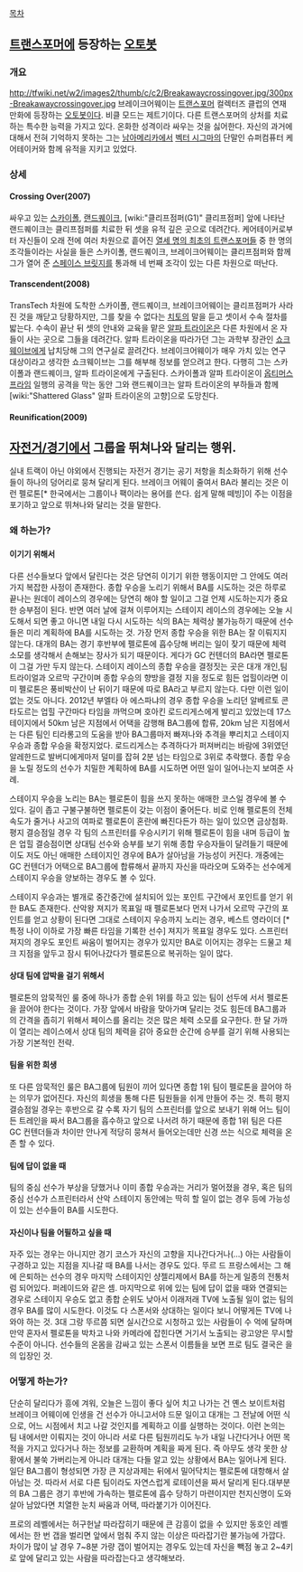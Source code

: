 [[목차]]
== [[트랜스포머]]에 등장하는 [[오토봇]] ==
=== 개요 ===
http://tfwiki.net/w2/images2/thumb/c/c2/Breakawaycrossingover.jpg/300px-Breakawaycrossingover.jpg
브레이크어웨이는 [[트랜스포머]] 컬렉터즈 클럽의 연재만화에 등장하는 [[오토봇]]이다. 비클 모드는 제트기이다. 다른 트랜스포머의 상처를 치료하는 특수한 능력을 가지고 있다. 온화한 성격이라 싸우는 것을 싫어한다.
자신의 과거에 대해서 전혀 기억하지 못하는 그는 [[남아메리카]]에서 [[벡터 시그마]]의 단말인 슈퍼컴퓨터 케어테이커와 함께 유적을 지키고 있었다.

=== 상세 ===
==== Crossing Over(2007) ====
싸우고 있는 [[스카이폴]], [[랜드퀘이크]], [wiki:"클리프점퍼(G1)" 클리프점퍼] 앞에 나타난 랜드퀘이크는 클리프점퍼를 치료한 뒤 셋을 유적 깊은 곳으로 데려간다.
케어테이커로부터 자신들이 오래 전에 여러 차원으로 흩어진 [[열세 명의 최초의 트랜스포머들]] 중 한 명의 조각들이라는 사실을 들은 스카이폴, 랜드퀘이크, 브레이크어웨이는 클리프점퍼와 함께 그가 열어 준 [[스페이스 브릿지]]를 통과해 네 번째 조각이 있는 다른 차원으로 떠난다.

==== Transcendent(2008) ====
TransTech 차원에 도착한 스카이폴, 랜드퀘이크, 브레이크어웨이는 클리프점퍼가 사라진 것을 깨닫고 당황하지만, 그를 찾을 수 없다는 [[치토]]의 말을 듣고 셋이서 수속 절차를 밟는다.
수속이 끝난 뒤 셋의 안내와 교육을 맡은 [[알파 트라이온]]은 다른 차원에서 온 자들이 사는 곳으로 그들을 데려간다. 알파 트라이온을 따라가던 그는 과학부 장관인 [[쇼크웨이브]]에게 납치당해 그의 연구실로 끌려간다. 브레이크어웨이가 매우 가치 있는 연구 대상이라고 생각한 쇼크웨이브는 그를 해부해 정보를 얻으려고 한다.
다행히 그는 스카이폴과 랜드퀘이크, 알파 트라이온에게 구출된다. 스카이폴과 알파 트라이온이 [[옵티머스 프라임]] 일행의 공격을 막는 동안 그와 랜드퀘이크는 알파 트라이온의 부하들과 함께 [wiki:"Shattered Glass" 알파 트라이온의 고향]으로 도망친다.

==== Reunification(2009) ====

== [[자전거/경기]]에서 그룹을 뛰쳐나와 달리는 행위. ==
실내 트랙이 아닌 야외에서 진행되는 자전거 경기는 공기 저항을 최소화하기 위해 선수들이 하나의 덩어리로 뭉쳐 달리게 된다. 브레이크 어웨이 줄여서 BA라 불리는 것은 이런 펠로톤[* 한국에서는 그룹이나 팩이라는 용어를 쓴다. 쉽게 말해 떼빙]이 주는 이점을 포기하고 앞으로 뛰쳐나와 달리는 것을 말한다.
=== 왜 하는가? ===
==== 이기기 위해서 ====
다른 선수들보다 앞에서 달린다는 것은 당연히 이기기 위한 행동이지만 그 안에도 여러가지 복잡한 사정이 존재한다. 종합 우승을 노리기 위해서 BA를 시도하는 것은 하루로 끝나는 원데이 레이스의 경우에는 당연히 해야 할 일이고 그걸 언제 시도하는지가 중요한 승부점이 된다. 반면 여러 날에 걸쳐 이루어지는 스테이지 레이스의 경우에는 오늘 시도해서 되면 좋고 아니면 내일 다시 시도하는 식의 BA는 체력상 불가능하기 때문에 선수들은 미리 계획하에 BA를 시도하는 것.
가장 먼저 종합 우승을 위한 BA는 잘 이뤄지지 않는다. 대개의 BA는 경기 후반부에 펠로톤에 흡수당해 버리는 일이 잦기 때문에 체력 소모를 생각해서 손해보는 장사가 되기 때문이다. 게다가 GC 컨텐더의 BA라면 펠로톤이 그걸 가만 두지 않는다. 스테이지 레이스의 종합 우승을 결정짓는 곳은 대개 개인,팀 트라이얼과 오르막 구간이며 종합 우승의 향방을 결정 지을 정도로 힘든 업힐이라면 이미 펠로톤은 풍비박산이 난 뒤이기 때문에 따로 BA라고 부르지 않는다. 다만 이런 일이 없는 것도 아니다. 2012년 부엘타 아 에스파냐의 경우 종합 우승을 노리던 알베르토 콘타도르는 업힐 구간마다 타임을 까먹으며 호아킨 로드리게스에게 발리고 있었는데 17스테이지에서 50km 남은 지점에서 어택을 감행해 BA그룹에 합류, 20km 남은 지점에서는 다른 팀인 티라롱고의 도움을 받아 BA그룹마저 빠져나와 추격을 뿌리치고 스테이지 우승과 종합 우승을 확정지었다. 로드리게스는 추격하다가 퍼져버리는 바람에 3위였던 알레한드로 발버디에게마저 덜미를 잡혀 2분 넘는 타임으로 3위로 추락했다. 종합 우승을 노릴 정도의 선수가 치밀한 계획하에 BA를 시도하면 어떤 일이 일어나는지 보여준 사례.

스테이지 우승을 노리는 BA는 펠로톤이 힘을 쓰지 못하는 애매한 코스일 경우에 볼 수 있다. 길이 좁고 구불구불하면 펠로톤이 갖는 이점이 줄어든다. 비로 인해 펠로톤의 전체 속도가 줄거나 사고의 여파로 펠로톤이 혼란에 빠진다든가 하는 일이 있으면 금상첨화. 평지 결승점일 경우 각 팀의 스프린터를 우승시키기 위해 펠로톤이 힘을 내며 등급이 높은 업힐 결승점이면 상대팀 선수와 승부를 보기 위해 종합 우승자들이 달려들기 때문에 이도 저도 아닌 애매한 스테이지인 경우에 BA가 살아남을 가능성이 커진다. 개중에는 GC 컨텐더가 어택으로 BA그룹에 합류해서 끝까지 자신을 따라오며 도와주는 선수에게 스테이지 우승을 양보하는 경우도 볼 수 있다. 

스테이지 우승과는 별개로 중간중간에 설치되어 있는 포인트 구간에서 포인트를 얻기 위한 BA도 존재한다. 산악왕 져지가 목표일 때 펠로톤보다 먼저 나가서 오르막 구간의 포인트를 얻고 상황이 된다면 그대로 스테이지 우승까지 노리는 경우, 베스트 영라이더 [* 특정 나이 이하로 가장 빠른 타임을 기록한 선수] 져지가 목표일 경우도 있다. 스프린터 져지의 경우도 포인트 싸움이 벌어지는 경우가 있지만 BA로 이어지는 경우는 드물고 체크 지점을 앞두고 잠시 튀어나갔다가 펠로톤으로 복귀하는 일이 많다.

==== 상대 팀에 압박을 걸기 위해서 ====
펠로톤의 암묵적인 룰 중에 하나가 종합 순위 1위를 하고 있는 팀이 선두에 서서 펠로톤을 끌어야 한다는 것이다. 가장 앞에서 바람을 맞아가며 달리는 것도 힘든데 BA그룹과의 간격을 좁히기 위해서 페이스를 올리는 것은 많은 체력 소모를 요구한다. 한 달 가까이 열리는 레이스에서 상대 팀의 체력을 갉아 중요한 순간에 승부를 걸기 위해 사용되는 가장 기본적인 전략.

==== 팀을 위한 희생 ====
또 다른 암묵적인 룰은 BA그룹에 팀원이 끼어 있다면 종합 1위 팀이 펠로톤을 끌어야 하는 의무가 없어진다. 자신의 희생을 통해 다른 팀원들을 쉬게 만들어 주는 것. 특히 평지 결승점일 경우는 후반으로 갈 수록 자기 팀의 스프린터를 앞으로 보내기 위해 어느 팀이든 트레인을 짜서 BA그룹을 흡수하고 앞으로 나서려 하기 때문에 종합 1위 팀은 다른 GC 컨텐더들과 차이만 안나게 적당히 뭉쳐서 들어오는데만 신경 쓰는 식으로 체력을 온존 할 수 있다. 

==== 팀에 답이 없을 때 ====
팀의 중심 선수가 부상을 당했거나 이미 종합 우승과는 거리가 멀어졌을 경우, 혹은 팀의 중심 선수가 스프린터라서 산악 스테이지 동안에는 딱히 할 일이 없는 경우 등에 가능성이 있는 선수들이 BA를 시도한다.

==== 자신이나 팀을 어필하고 싶을 때 ====
자주 있는 경우는 아니지만 경기 코스가 자신의 고향을 지나간다거나(...) 아는 사람들이 구경하고 있는 지점을 지나갈 때 BA를 나서는 경우도 있다. 뚜르 드 프랑스에서는 그 해에 은퇴하는 선수의 경우 마지막 스테이지인 샹젤리제에서 BA를 하는게 일종의 전통처럼 되어있다. 퍼레이드와 같은 셈. 마지막으로 위에 있는 팀에 답이 없을 때와 연결되는 경우로 스테이지 우승도 없고 종합 순위도 낮아서 이래저래 TV에 노출될 일이 없는 팀의 경우 BA를 많이 시도한다. 이것도 다 스폰서와 상대하는 일이다 보니 어떻게든 TV에 나와야 하는 것. 3대 그랑 뚜르쯤 되면 실시간으로 시청하고 있는 사람들이 수 억에 달하며 만약 혼자서 펠로톤을 박차고 나와 카메라에 잡힌다면 거기서 노출되는 광고양은 무시할 수준이 아니다. 선수들의 온몸을 감싸고 있는 스폰서 이름들을 보면 프로 팀도 결국은 을의 입장인 것.

=== 어떻게 하는가? ===
단순히 달리다가 흥에 겨워, 오늘은 느낌이 좋다 싶어 치고 나가는 건 옌스 보이트처럼 브레이크 어웨이에 인생을 건 선수가 아니고서야 드문 일이고 대개는 그 전날에 어떤 식으로, 어느 시점에서 치고 나갈 것인지를 계획하고 이를 실행하는 것이다. 이런 논의는 팀 내에서만 이뤄지는 것이 아니라 서로 다른 팀원끼리도 누가 내일 나간다거나 어떤 목적을 가지고 있다거나 하는 정보를 교환하며 계획을 짜게 된다. 즉 아무도 생각 못한 상황에서 불쑥 가버리는게 아니라 대개는 다들 알고 있는 상황에서 BA는 일어나게 된다. 일단 BA그룹이 형성되면 가장 큰 지상과제는 뒤에서 밀어닥치는 펠로톤에 대항해서 살아남는 것. 따라서 서로 다른 팀이라도 자연스럽게 로테이션을 짜서 달리게 된다.대부분의 BA 그룹은 경기 후반에 가속하는 펠로톤에 흡수 당하기 마련이지만 천지신명이 도와 살아 남았다면 치열한 눈치 싸움과 어택, 따라붙기가 이어진다.

프로의 레벨에서는 허구헌날 따라잡히기 때문에 큰 감흥이 없을 수 있지만 동호인 레벨에서는 한 번 갭을 벌리면 앞에서 멈춰 주지 않는 이상은 따라잡기란 불가능에 가깝다. 차이가 많이 날 경우 7~8분 가량 갭이 벌어지는 경우도 있는데 자신을 빽점 놓고 2~4키로 앞에 달리고 있는 사람을 따라잡는다고 생각해보라.  
